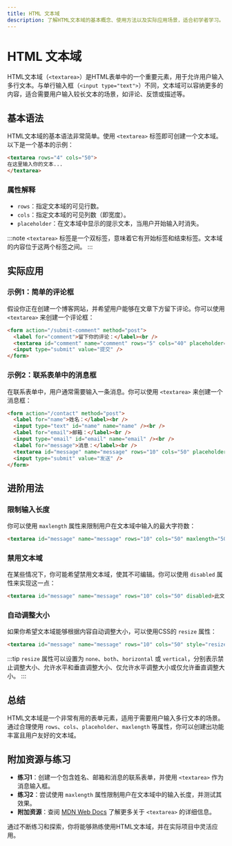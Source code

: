```yaml
---
title: HTML 文本域
description: 了解HTML文本域的基本概念、使用方法以及实际应用场景，适合初学者学习。
---
```


# HTML 文本域

HTML文本域（`<textarea>`）是HTML表单中的一个重要元素，用于允许用户输入多行文本。与单行输入框（`<input type="text">`）不同，文本域可以容纳更多的内容，适合需要用户输入较长文本的场景，如评论、反馈或描述等。

## 基本语法

HTML文本域的基本语法非常简单。使用 `<textarea>` 标签即可创建一个文本域。以下是一个基本的示例：

```html
<textarea rows="4" cols="50">
在这里输入你的文本...
</textarea>
```

### 属性解释

- `rows`：指定文本域的可见行数。
- `cols`：指定文本域的可见列数（即宽度）。
- `placeholder`：在文本域中显示的提示文本，当用户开始输入时消失。

:::note
`<textarea>` 标签是一个双标签，意味着它有开始标签和结束标签。文本域的内容位于这两个标签之间。
:::

## 实际应用

### 示例1：简单的评论框

假设你正在创建一个博客网站，并希望用户能够在文章下方留下评论。你可以使用 `<textarea>` 来创建一个评论框：

```html
<form action="/submit-comment" method="post">
  <label for="comment">留下你的评论：</label><br />
  <textarea id="comment" name="comment" rows="5" cols="40" placeholder="请输入你的评论..."></textarea><br />
  <input type="submit" value="提交" />
</form>
```

### 示例2：联系表单中的消息框

在联系表单中，用户通常需要输入一条消息。你可以使用 `<textarea>` 来创建一个消息框：

```html
<form action="/contact" method="post">
  <label for="name">姓名：</label><br />
  <input type="text" id="name" name="name" /><br />
  <label for="email">邮箱：</label><br />
  <input type="email" id="email" name="email" /><br />
  <label for="message">消息：</label><br />
  <textarea id="message" name="message" rows="10" cols="50" placeholder="请输入你的消息..."></textarea><br />
  <input type="submit" value="发送" />
</form>
```

## 进阶用法

### 限制输入长度

你可以使用 `maxlength` 属性来限制用户在文本域中输入的最大字符数：

```html
<textarea id="message" name="message" rows="10" cols="50" maxlength="500" placeholder="最多输入500个字符..."></textarea>
```

### 禁用文本域

在某些情况下，你可能希望禁用文本域，使其不可编辑。你可以使用 `disabled` 属性来实现这一点：

```html
<textarea id="message" name="message" rows="10" cols="50" disabled>此文本域已被禁用。</textarea>
```

### 自动调整大小

如果你希望文本域能够根据内容自动调整大小，可以使用CSS的 `resize` 属性：

```html
<textarea id="message" name="message" rows="10" cols="50" style="resize: vertical;">可以垂直调整大小。</textarea>
```

:::tip
`resize` 属性可以设置为 `none`、`both`、`horizontal` 或 `vertical`，分别表示禁止调整大小、允许水平和垂直调整大小、仅允许水平调整大小或仅允许垂直调整大小。
:::

## 总结

HTML文本域是一个非常有用的表单元素，适用于需要用户输入多行文本的场景。通过合理使用 `rows`、`cols`、`placeholder`、`maxlength` 等属性，你可以创建出功能丰富且用户友好的文本域。

## 附加资源与练习

- **练习1**：创建一个包含姓名、邮箱和消息的联系表单，并使用 `<textarea>` 作为消息输入框。
- **练习2**：尝试使用 `maxlength` 属性限制用户在文本域中的输入长度，并测试其效果。
- **附加资源**：查阅 [MDN Web Docs](https://developer.mozilla.org/zh-CN/docs/Web/HTML/Element/textarea) 了解更多关于 `<textarea>` 的详细信息。

通过不断练习和探索，你将能够熟练使用HTML文本域，并在实际项目中灵活应用。